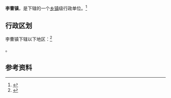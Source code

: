 {{中国乡级行政区
|景观照片文件名 = 
|景观照片描述 = 
|汉语拼音 = 
|其他语言 = 
|其他语言名称 = 
|旧称 = 
|地名出处 = 
|位置图文件名 = 
|位置图描述 = 
|自定义图片= 
|建置时间 = 
|政府驻地 = 
|毗邻 = 
|总面积 = 
|总人口 = 
|总人口年份 = 
|户籍人口 = 
|户籍人口年份 = 
|常住人口 = 
|常住人口年份 = 
|人口密度 = 
|GDP = 
|GDP年份 = 
|邮政编码 = 
|电话区号 = 357
|官方网站 = 
|网站名称 = 
|14/10/82/103/000}}

'''李曹镇'''，是{{PRC admin/fullname|14/10/82/103/000|3}}下辖的一个[[乡镇|乡镇]]级行政单位。<ref>{{PRC admin/ref sgc|{{PRC admin/parent|14/10/82/103/000}}}}</ref>

== 行政区划 ==

李曹镇下辖以下地区：<ref>{{PRC admin/ref sgc|14/10/82/103/000}}</ref>

{{PRC admin/children|14/10/82/103/000}}。

== 参考资料 ==

{{reflist}}

{{行政区划小作品}}
{{PRC admin/navcat|14/10/82/103/000}}